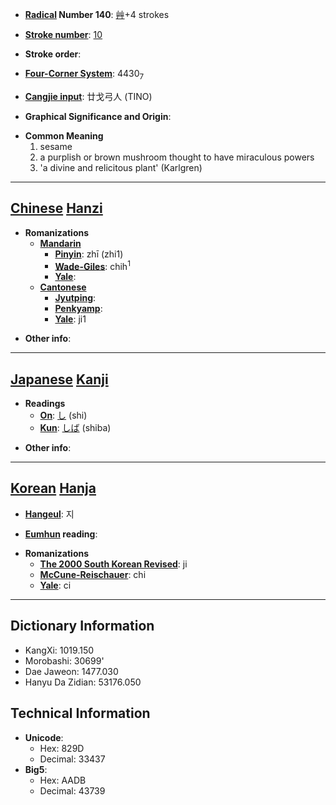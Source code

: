 * '''[[Wiktionary:Chinese radical index| Radical]] Number 140''': [[Wiktionary:Chinese radical index 艸|艸]]+4 strokes

* '''[[Wiktionary:Chinese total strokes index|Stroke number]]''': [[Wiktionary:Chinese total strokes index 10|10]]

* '''Stroke order''': 

* '''[[Wiktionary:Chinese four corner index|Four-Corner System]]''': 4430<sub>7</sub>

* '''[[Wiktionary:Chinese Cangjie index|Cangjie input]]''': 廿戈弓人 (TINO)

* '''Graphical Significance and Origin''': 

* '''Common Meaning'''
*#sesame
*# a purplish or brown mushroom thought to have miraculous powers
*# 'a divine and relicitous plant' (Karlgren)


----

== [[Chinese]] [[Hanzi]] ==

* '''Romanizations'''
** '''[[Mandarin]]'''
*** '''[[Pinyin]]''': zhī (zhi1)
*** '''[[Wade-Giles]]''': chih<sup>1</sup>
*** '''[[Yale]]''': 
** '''[[Cantonese]]'''
*** '''[[Jyutping]]''':
*** '''[[Penkyamp]]''': 
*** '''[[Yale]]''': ji1

* '''Other info''': 

----

== [[Japanese]] [[Kanji]] ==

* '''Readings'''
** '''[[On]]''': [[し]] (shi)
** '''[[Kun]]''': [[しば]] (shiba)

* '''Other info''':  

----

== [[Korean]] [[Hanja]] ==

* '''[[Hangeul]]''': 지

* '''[[Eumhun]] reading''': 

* '''Romanizations'''
** '''[[The 2000 South Korean Revised Romanization|The 2000 South Korean Revised]]''': ji
** '''[[McCune-Reischauer]]''': chi
** '''[[Yale]]''': ci

----

== Dictionary Information ==

* KangXi: 1019.150
* Morobashi: 30699'
* Dae Jaweon: 1477.030
* Hanyu Da Zidian: 53176.050

== Technical Information ==

* '''Unicode''':
** Hex: 829D
** Decimal: 33437
* '''Big5''':
** Hex: AADB
** Decimal: 43739